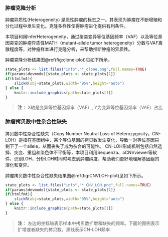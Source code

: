 
### 肿瘤克隆分析

肿瘤异质性(Heterogeneity) 是恶性肿瘤的标志之一。其表现为肿瘤在不断增殖和分化过程中发生变化。克隆多样性使得肿瘤进化提供有利条件。

本项目利用InferHeterogeneity，通过聚类变异等位基因频率（VAF）以及等位基因突变的肿瘤异质性MATH（mutant-allele tumor heterogeneity）分数与VAF离散程度等，对肿瘤样本进行克隆分析，来帮助推断肿瘤的异质性。

肿瘤克隆分析结果图\@ref(fig:clone-plot)见如下所示。

```r
state_plots <- list.files("info","*_clone.png",full.names=TRUE)
if(params$devmode){state_plots <- state_plots[1]}
if(htmlfmt){
    slickR(obj=state_plots,width='95%',height="auto")
} else {
    knitr::include_graphics(path=state_plots[1])
}
```

> **注**：
X轴是变异等位基因频率（VAF）, Y为变异等位基因频率（VAF）占比


### 肿瘤拷贝数中性杂合性缺失

拷贝数中性杂合性缺失（Copy Number Neutral Loss of Heterozygosity，CN-LOH）是指在基因组中，​某个等位基因的拷贝数发生变化，​导致一对等位基因只剩下了一个allele，​从而丧失了成为杂合的可能性。
CN-LOH形成机制包括自然选择、​突变、​重组和染色体不平衡等，​
本项目利用Sequenza、aCNVviewer等软件，识别LOH，分析LOH时同时考虑到肿瘤纯度，帮助我们更好地理解基因组的演化和变异。

肿瘤拷贝数中性杂合性缺失结果图\@ref(fig:CNVLOH-plot)见如下所示。

```r
state_plots <- list.files("info","*_CNV_LOH.png",full.names=TRUE)
if(params$devmode){state_plots <- state_plots[1]}
if(htmlfmt){
    slickR(obj=state_plots,width='95%',height="auto")
} else {
    knitr::include_graphics(path=state_plots[1])
}
```

> **注**：
左边的坐标轴表示样本中拷贝数扩增和缺失的频率。下面的图例表示扩增或者缺失的拷贝数，黑线表示CN-LOH频率